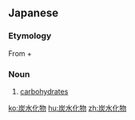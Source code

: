 ==Japanese==
{{ja-kanjitab|たん|すい|か|ぶつ|yomi=o}}

===Etymology===
From {{m|ja|炭|tr=tan||carbon}} + {{m|ja|水化物||hydrate|tr=suikabutsu}}

===Noun===
{{ja-noun|たんすいかぶつ}}

# [[carbohydrate|carbohydrates]]

[[ko:炭水化物]]
[[hu:炭水化物]]
[[zh:炭水化物]]